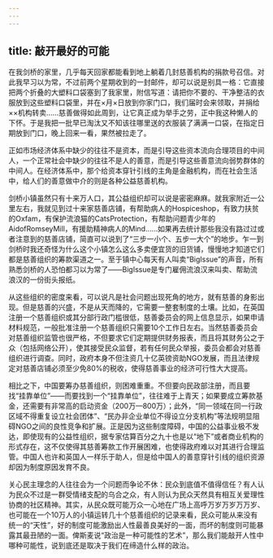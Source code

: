 ```yaml
---
---
---
```

title: 敲开最好的可能
---







在我剑桥的家里，几乎每天回家都能看到地上躺着几封慈善机构的捐款号召信。对此我早习以为常，不过前两个星期收到的一封邮件，却可以说是别具一格：它直接把两个折叠的大塑料口袋塞到了我家里，附信写道：请把你不要的、干净整洁的衣服放到这些塑料口袋里，并在×月×日放到你家门口，我们届时会来领取，并捐给××机构转卖……慈善做得如此周到，让它真正成为举手之劳，正中我这种懒人的下怀。于是我把一批早已淘汰又不知该往哪里送的衣服装了满满一口袋，在指定日期放到门口，晚上回来一看，果然被拉走了。

正如市场经济体系中缺少的往往不是资本，而是引导这些资本流向合理项目的中间人，一个正常社会中缺少的往往不是人的善意，而是引导这些善意流向弱势群体的中间人。在经济体系中，那个给资本穿针引线的主角是金融机构，而在社会生活中，给人们的善意做中介的则是各种公益慈善机构。

剑桥小镇虽然只有十来万人口，其公益组织却可以说是密密麻麻。就我家附近一公里左右，我就见到过十来家慈善店铺，有帮助病人的Hospiceshop，有致力扶贫的Oxfam，有保护流浪猫的CatsProtection，有帮助问题青少年的AidofRomseyMill，有援助精神病人的Mind……如果再去统计那些我没有路过过或者注意到的慈善店铺，简直可以说到了“三步一小个、五步一大个”的地步。乍一到剑桥时我还奇怪为什么这个小镇怎么这么多卖便宜货的旧货铺，慢慢地才知道它们都是慈善组织的筹款渠道之一。至于镇中心每天有人叫卖“BigIssue”的声音，所有熟悉剑桥的人恐怕都习以为常了——BigIssue是专门雇佣流浪汉来叫卖、帮助流浪汉的一份街头报纸。

从这些组织的密度来看，可以说凡是社会问题出现死角的地方，就有慈善的身影出现。但是慈善的兴盛，不是从天而降的，它需要一整套制度的土壤。比如，在英国注册一个慈善组织或其分部行政门槛很低，慈善委员会的网上信息显示，如果申请材料规范，一般批准注册一个慈善组织只需要10个工作日左右。当然慈善委员会对慈善组织监管也很严格，不但要求它们定期提供财务报表，而且将其财务公之于众（包括网络公开），使其接受民众监督，若有任何民众举报，委员会都会对慈善组织进行调查。同时，政府本身不但注资几十亿英镑资助NGO发展，而且法律规定对慈善店铺必须至少免80%的税收，使得慈善事业的经济可行性大大提高。

相比之下，中国要筹办慈善组织，则困难重重。不但要向民政部注册，而且要找“挂靠单位”——而要找到一个“挂靠单位”，往往难于上青天；如果要成立筹款基金，还需要有非常高的启动资金（200万—800万）；此外，“同一领域在同一行政区域不得重复设立社会团体”、“民办非企业单位不得设立分支机构”等法规明显阻碍NGO之间的良性竞争和扩展。正是因为这些制度障碍，中国的公益事业极不发达，即使现有的公益性组织，据专家估算百分之九十也是以“地下”或者商业机构的形式存在，这不仅使得其慈善筹款工作开展困难，也使得政府难以对其进行合理监管。中国人也许和英国人一样乐于助人，但是给中国人的善意穿针引线的组织资源却因为制度原因发育不良。

关心民主理念的人往往会为一个问题而争论不休：民众到底值不值得信任？有人认为民众不过是一群受情绪支配的乌合之众，有人则认为民众天然具有相互关爱理性协商的社区精神。其实，从民众既可能万众一心地在广场上高呼万岁万岁万万岁、也可能在一个10万人的小镇运转几十个慈善组织的记录来看，民众可能从来没有统一的“天性”，好的制度可能激励出人性最善良美好的一面，而坏的制度则可能暴露其最丑陋的一面。俾斯麦说“政治是一种可能性的艺术”，那么我们能敲开人性中哪种可能性，说到底还是取决于我们在缔造什么样的政治。